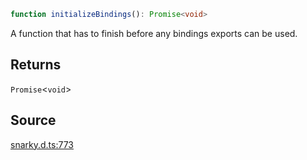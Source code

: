 ```ts
function initializeBindings(): Promise<void>
```

A function that has to finish before any bindings exports can be used.

## Returns

`Promise`\<`void`\>

## Source

[snarky.d.ts:773](https://github.com/o1-labs/o1js/blob/1ed4125b454628ef1e3e4d32dd416718a59702b8/src/snarky.d.ts#L773)
